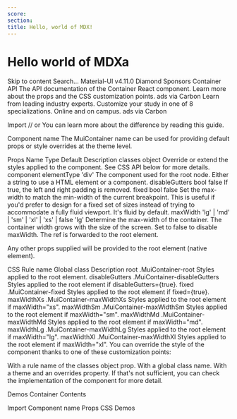 ```yaml
---
score:
section:
title: Hello, world of MDX!
---
```


# Hello world of MDXa

Skip to content
Search…
Material-UI
v4.11.0
Diamond Sponsors
Container API
The API documentation of the Container React component. Learn more about the props and the CSS customization points.
ads via Carbon
Learn from leading industry experts. Customize your study in one of 8 specializations. Online and on campus.
ads via Carbon

Import
// or
You can learn more about the difference by reading this guide.

Component name
The MuiContainer name can be used for providing default props or style overrides at the theme level.

Props
Name	Type	Default	Description
classes	object		Override or extend the styles applied to the component. See CSS API below for more details.
component	elementType	'div'	The component used for the root node. Either a string to use a HTML element or a component.
disableGutters	bool	false	If true, the left and right padding is removed.
fixed	bool	false	Set the max-width to match the min-width of the current breakpoint. This is useful if you'd prefer to design for a fixed set of sizes instead of trying to accommodate a fully fluid viewport. It's fluid by default.
maxWidth	'lg'
| 'md'
| 'sm'
| 'xl'
| 'xs'
| false	'lg'	Determine the max-width of the container. The container width grows with the size of the screen. Set to false to disable maxWidth.
The ref is forwarded to the root element.

Any other props supplied will be provided to the root element (native element).

CSS
Rule name	Global class	Description
root	.MuiContainer-root	Styles applied to the root element.
disableGutters	.MuiContainer-disableGutters	Styles applied to the root element if disableGutters={true}.
fixed	.MuiContainer-fixed	Styles applied to the root element if fixed={true}.
maxWidthXs	.MuiContainer-maxWidthXs	Styles applied to the root element if maxWidth="xs".
maxWidthSm	.MuiContainer-maxWidthSm	Styles applied to the root element if maxWidth="sm".
maxWidthMd	.MuiContainer-maxWidthMd	Styles applied to the root element if maxWidth="md".
maxWidthLg	.MuiContainer-maxWidthLg	Styles applied to the root element if maxWidth="lg".
maxWidthXl	.MuiContainer-maxWidthXl	Styles applied to the root element if maxWidth="xl".
You can override the style of the component thanks to one of these customization points:

With a rule name of the classes object prop.
With a global class name.
With a theme and an overrides property.
If that's not sufficient, you can check the implementation of the component for more detail.

Demos
Container
Contents

Import
Component name
Props
CSS
Demos